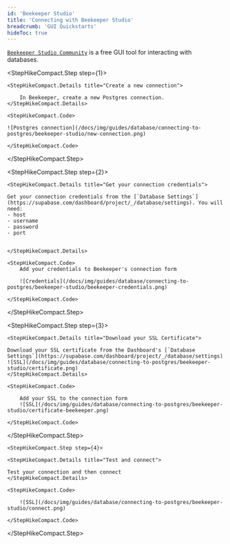 ```yaml
---
id: 'Beekeeper Studio'
title: 'Connecting with Beekeeper Studio'
breadcrumb: 'GUI Quickstarts'
hideToc: true
---
```


[`Beekeeper Studio Community`](https://www.beekeeperstudio.io/get-community) is a free GUI tool for interacting with databases.

<StepHikeCompact>

  <StepHikeCompact.Step step={1}>

    <StepHikeCompact.Details title="Create a new connection">

        In Beekeeper, create a new Postgres connection.
    </StepHikeCompact.Details>

    <StepHikeCompact.Code>

    ![Postgres connection](/docs/img/guides/database/connecting-to-postgres/beekeeper-studio/new-connection.png)

    </StepHikeCompact.Code>

  </StepHikeCompact.Step>

  <StepHikeCompact.Step step={2}>

    <StepHikeCompact.Details title="Get your connection credentials">

    Get your connection credentials from the [`Database Settings`](https://supabase.com/dashboard/project/_/database/settings). You will need:
    - host
    - username
    - password
    - port


    </StepHikeCompact.Details>

    <StepHikeCompact.Code>
        Add your credentials to Beekeeper's connection form

        ![Credentials](/docs/img/guides/database/connecting-to-postgres/beekeeper-studio/beekeeper-credentials.png)

    </StepHikeCompact.Code>

  </StepHikeCompact.Step>

  <StepHikeCompact.Step step={3}>

    <StepHikeCompact.Details title="Download your SSL Certificate">

    Download your SSL certificate from the Dashboard's [`Database Settings`](https://supabase.com/dashboard/project/_/database/settings)
    ![SSL](/docs/img/guides/database/connecting-to-postgres/beekeeper-studio/certificate.png)
    </StepHikeCompact.Details>

    <StepHikeCompact.Code>

        Add your SSL to the connection form
        ![SSL](/docs/img/guides/database/connecting-to-postgres/beekeeper-studio/certificate-beekeeper.png)

    </StepHikeCompact.Code>

  </StepHikeCompact.Step>

    <StepHikeCompact.Step step={4}>

    <StepHikeCompact.Details title="Test and connect">

    Test your connection and then connect
    </StepHikeCompact.Details>

    <StepHikeCompact.Code>

        ![SSL](/docs/img/guides/database/connecting-to-postgres/beekeeper-studio/connect.png)

    </StepHikeCompact.Code>

  </StepHikeCompact.Step>

</StepHikeCompact>
